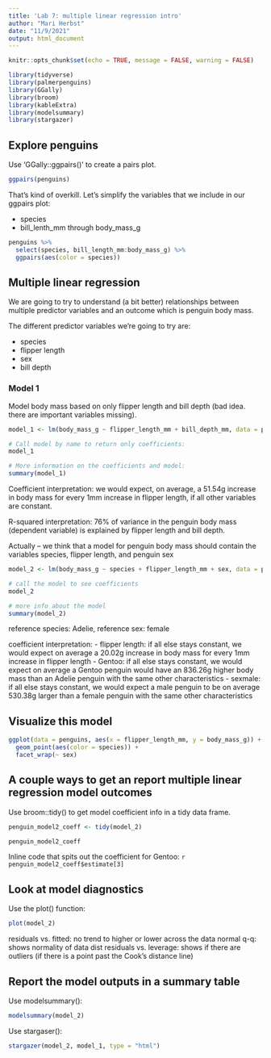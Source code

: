 ```yaml
---
title: 'Lab 7: multiple linear regression intro'
author: "Mari Herbst"
date: "11/9/2021"
output: html_document
---
```


```r
knitr::opts_chunk$set(echo = TRUE, message = FALSE, warning = FALSE)

library(tidyverse)
library(palmerpenguins)
library(GGally)
library(broom)
library(kableExtra)
library(modelsummary)
library(stargazer)
```

## Explore penguins

Use 'GGally::ggpairs()' to create a pairs plot.

```r
ggpairs(penguins)
```

That's kind of overkill. Let's simplify the variables that we include in our ggpairs plot:

- species
- bill_lenth_mm through body_mass_g

```r
penguins %>%
  select(species, bill_length_mm:body_mass_g) %>%
  ggpairs(aes(color = species))
```

## Multiple linear regression

We are going to try to understand (a bit better) relationships between multiple predictor variables and an outcome which is penguin body mass.

The different predictor variables we're going to try are:

- species
- flipper length
- sex
- bill depth

### Model 1

Model body mass based on only flipper length and bill depth (bad idea. there are important variables missing).

```r
model_1 <- lm(body_mass_g ~ flipper_length_mm + bill_depth_mm, data = penguins)

# Call model by name to return only coefficients:
model_1

# More information on the coefficients and model:
summary(model_1)
```

Coefficient interpretation: we would expect, on average, a 51.54g increase in body mass for every 1mm increase in flipper length, if all other variables are constant.

R-squared interpretation: 76% of variance in the penguin body mass (dependent variable) is explained by flipper length and bill depth.

Actually -- we think that a model for penguin body mass should contain the variables species, flipper length, and penguin sex

```r
model_2 <- lm(body_mass_g ~ species + flipper_length_mm + sex, data = penguins)

# call the model to see coefficients
model_2

# more info about the model
summary(model_2)
```

reference species: Adelie, reference sex: female

coefficient interpretation:
- flipper length: if all else stays constant, we would expect on average a 20.02g increase in body mass for every 1mm increase in flipper length
- Gentoo: if all else stays constant, we would expect on average a Gentoo penguin would have an 836.26g higher body mass than an Adelie penguin with the same other characteristics
- sexmale: if all else stays constant, we would expect a male penguin to be on average 530.38g larger than a female penguin with the same other characteristics

## Visualize this model

```r
ggplot(data = penguins, aes(x = flipper_length_mm, y = body_mass_g)) +
  geom_point(aes(color = species)) +
  facet_wrap(~ sex)
```

## A couple ways to get an report multiple linear regression model outcomes

Use broom::tidy() to get model coefficient info in a tidy data frame.

```r
penguin_model2_coeff <- tidy(model_2)

penguin_model2_coeff
```

Inline code that spits out the coefficient for Gentoo:
`r penguin_model2_coeff$estimate[3]`

## Look at model diagnostics

Use the plot() function:

```r
plot(model_2)
```

residuals vs. fitted: no trend to higher or lower across the data
normal q-q: shows normality of data dist
residuals vs. leverage: shows if there are outliers (if there is a point past the Cook's distance line)

## Report the model outputs in a summary table

Use modelsummary():

```r
modelsummary(model_2)
```

Use stargaser():

```r
stargazer(model_2, model_1, type = "html")
```

